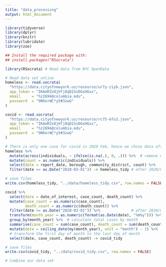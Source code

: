 ```yaml
---
title: "data_processing"
output: html_document
---
```


```r
library(tidyverse)
library(dplyr)
library(knitr)
library(lubridate)
library(zoo)

## Install the required package with:
## install.packages("RSocrata")

library(RSocrata) # Read data from NYC OpenData
```

```r
# Read data set online
homeless <- read.socrata(
  "https://data.cityofnewyork.us/resource/ur7y-ziyb.json",
  app_token = "IKAeRZx0jHfj8qD1SvDGxHGsx",
  email     = "hz2694@columbia.edu",
  password  = "9N6nrWC*y5#3zwG"
)

covid <- read.socrata(
  "https://data.cityofnewyork.us/resource/rc75-m7u3.json",
  app_token = "IKAeRZx0jHfj8qD1SvDGxHGsx",
  email     = "hz2694@columbia.edu",
  password  = "9N6nrWC*y5#3zwG"
)
```

```r
# There is only one case for covid in 2020 Feb, hence we chose data after 2020/03/01
homeless %>%
  mutate(across(individuals, ~ ifelse(is.na(.), 0, .))) %>%  # remove na (if needed)
  mutate(count = as.numeric(individuals)) %>%
  select(date = report_date, borough, community_district, count) %>%
  filter(date >= as.Date("2020-03-01")) -> homeless_tidy # after 2020/03/01 (covid period)

# save files
write.csv(homeless_tidy, "../data/homeless_tidy.csv", row.names = FALSE)

covid %>%
  select(date = date_of_interest, case_count, death_count) %>%
  mutate(case_count = as.numeric(case_count),
         death_count = as.numeric(death_count)) %>%
  filter(date >= as.Date("2020-03-01")) %>%              # after 2020/03/01 (covid period)
  transform(month_year = as.numeric(format(as.Date(date), "%m%y"))) %>%  
  group_by(month_year) %>%  # calculate total cases by month
  summarise(case_count = sum(case_count), death_count = sum(death_count)) %>% # calculate total cases   
  mutate(date = ceiling_date(my(month_year), unit = "month") - 1) %>% 
  # transform the first day of month to the last day of month
  select(date, case_count, death_count) -> covid_tidy

# save files
write.csv(covid_tidy, "../data/covid_tidy.csv", row.names = FALSE)
```

```r
# Combine our data set

```